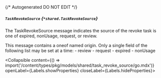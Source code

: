 {/* Autogenerated DO NOT EDIT  */}

##### `TaskRevokeSource` *{`*shared.TaskRevokeSource`}*
The TaskRevokeSource message indicates the source of the revoke task is one of expired, nonUsage, request, or review.

This message contains a oneof named origin. Only a single field of the following list may be set at a time:
  \- review
  \- request
  \- expired
  \- nonUsage

<Collapsible content={() => import('/content/types/pkg/models/shared/task_revoke_source/go.mdx')} openLabel={Labels.showProperties} closeLabel={Labels.hideProperties}>
</Collapsible>


